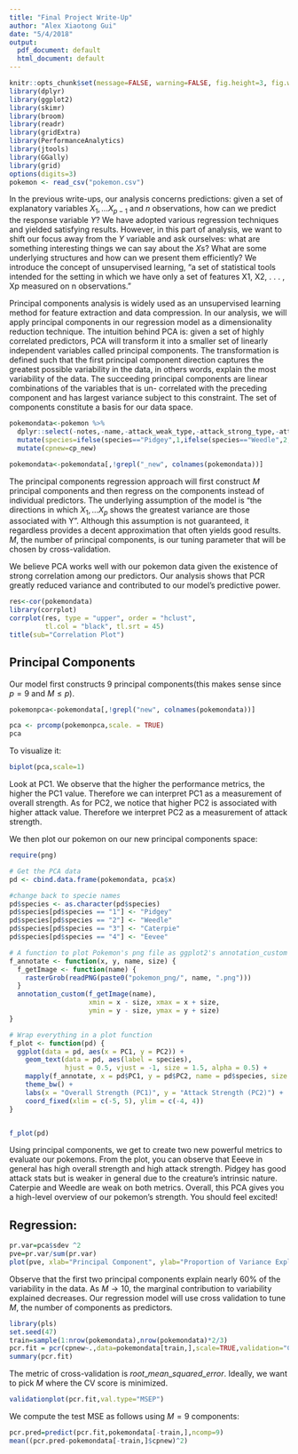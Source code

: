 ```yaml
---
title: "Final Project Write-Up"
author: "Alex Xiaotong Gui"
date: "5/4/2018"
output:
  pdf_document: default
  html_document: default
---
```

```r
knitr::opts_chunk$set(message=FALSE, warning=FALSE, fig.height=3, fig.width=8, fig.align = "center",tidy.opts=list(width.cutoff=60),tidy=TRUE)
library(dplyr)
library(ggplot2)
library(skimr)
library(broom)
library(readr)
library(gridExtra)
library(PerformanceAnalytics)
library(jtools)
library(GGally)
library(grid)
options(digits=3)
pokemon <- read_csv("pokemon.csv")
```


\subsection{Unsupervised Learning}
In the previous write-ups, our analysis concerns predictions: given a set of explanatory variables $X_1,...X_{p-1}$ and $n$ observations, how can we predict the response variable $Y$? We have adopted various regression techniques and yielded satisfying results. However, in this part of analysis, we want to shift our focus away from the $Y$ variable and ask ourselves: what are something interesting things we can say about the $X$s? What are some underlying structures and how can we present them efficiently? We introduce the concept of unsupervised learning, "a set of statistical tools intended for the setting in which we have only a set of features X1, X2, . . . , Xp measured on n observations."

\subsection{Principal Components Analysis(PCA)}
Principal components analysis is widely used as an unsupervised learning method for feature extraction and data compression. In our analysis, we will apply principal components in our regression model as a dimensionality reduction technique. The intuition behind PCA is: given a set of highly correlated predictors, PCA will transform it into a smaller set of linearly independent variables called principal components. The transformation is defined such that the first principal component direction captures the greatest possible variability in the data, in others words, explain the most variability of the data. The succeeding principal components are linear combinations of the variables that is un- correlated with the preceding component and has largest variance subject to this constraint. The set of components constitute a basis for our data space.

\subsection{Principal Components Regression}
```r
pokemondata<-pokemon %>%
  dplyr::select(-notes,-name,-attack_weak_type,-attack_strong_type,-attack_strong_type_new,-attack_weak,-attack_strong,-attack_weak_type_new,-attack_weak_new,-attack_strong_new) %>%
  mutate(species=ifelse(species=="Pidgey",1,ifelse(species=="Weedle",2,ifelse(species=="Caterpie",3,4)))) %>%
  mutate(cpnew=cp_new)

pokemondata<-pokemondata[,!grepl("_new", colnames(pokemondata))]
```


The principal components regression approach will first construct $M$ principal components and then regress on the components instead of individual predictors. The underlying assumption of the model is "the directions in which $X_1,...X_p$ shows the greatest variance are those associated with Y". Although this assumption is not guaranteed, it regardless provides a decent approximation that often yields good results. $M$, the number of principal components, is our tuning parameter that will be chosen by cross-validation.

We believe PCA works well with our pokemon data given the existence of strong correlation among our predictors. Our analysis shows that PCR greatly reduced variance and contributed to our model's predictive power.

```r
res<-cor(pokemondata)
library(corrplot)
corrplot(res, type = "upper", order = "hclust", 
         tl.col = "black", tl.srt = 45)
title(sub="Correlation Plot")
```


## Principal Components
Our model first constructs 9 principal components(this makes sense since $p=9$ and $M \leq p$). 
```r
pokemonpca<-pokemondata[,!grepl("new", colnames(pokemondata))]

pca <- prcomp(pokemonpca,scale. = TRUE)
pca
```

To visualize it:

```r
biplot(pca,scale=1)
```

Look at PC1. We observe that the higher the performance metrics, the higher the PC1 value. Therefore we can interpret PC1 as a measurement of overall strength. As for PC2, we notice that higher PC2 is associated with higher attack value. Therefore we interpret PC2 as a measurement of attack strength.

We then plot our pokemon on our new principal components space:

```r
require(png)

# Get the PCA data
pd <- cbind.data.frame(pokemondata, pca$x)

#change back to specie names
pd$species <- as.character(pd$species)
pd$species[pd$species == "1"] <- "Pidgey"
pd$species[pd$species == "2"] <- "Weedle"
pd$species[pd$species == "3"] <- "Caterpie"
pd$species[pd$species == "4"] <- "Eevee"

# A function to plot Pokemon's png file as ggplot2's annotation_custom
f_annotate <- function(x, y, name, size) {
  f_getImage <- function(name) {
    rasterGrob(readPNG(paste0("pokemon_png/", name, ".png")))
  }
  annotation_custom(f_getImage(name),
                    xmin = x - size, xmax = x + size, 
                    ymin = y - size, ymax = y + size)
}

# Wrap everything in a plot function
f_plot <- function(pd) {
  ggplot(data = pd, aes(x = PC1, y = PC2)) +
    geom_text(data = pd, aes(label = species), 
              hjust = 0.5, vjust = -1, size = 1.5, alpha = 0.5) +
    mapply(f_annotate, x = pd$PC1, y = pd$PC2, name = pd$species, size = .5)  +
    theme_bw() +
    labs(x = "Overall Strength (PC1)", y = "Attack Strength (PC2)") +
    coord_fixed(xlim = c(-5, 5), ylim = c(-4, 4))
}


f_plot(pd)
```

\textbf{Interesting Insights:} Using principal components, we get to create two new powerful metrics to evaluate our pokemons. From the plot, you can observe that Eeeve in general has high overall strength and high attack strength. Pidgey has good attack stats but is weaker in general due to the creature's intrinsic nature. Caterpie and Weedle are weak on both metrics. Overall, this PCA gives you a high-level overview of our pokemon's strength. You should feel excited!

## Regression: 

```r
pr.var=pca$sdev ^2
pve=pr.var/sum(pr.var)
plot(pve, xlab="Principal Component", ylab="Proportion of Variance Explained ", ylim=c(0,1),type='l')
```
Observe that the first two principal components explain nearly 60% of the variability in the data. As $M \to 10$, the marginal contribution to variability explained decreases. Our regression model will use cross validation to tune $M$, the number of components as predictors.


```r
library(pls)
set.seed(47)
train=sample(1:nrow(pokemondata),nrow(pokemondata)*2/3)
pcr.fit = pcr(cpnew~.,data=pokemondata[train,],scale=TRUE,validation="CV")
summary(pcr.fit)
```


The metric of cross-validation is $root\_mean\_squared\_error$. Ideally, we want to pick $M$ where the CV score is minimized. 

```r
validationplot(pcr.fit,val.type="MSEP")
```

We compute the test MSE as follows using $M=9$ components:
```r
pcr.pred=predict(pcr.fit,pokemondata[-train,],ncomp=9) 
mean((pcr.pred-pokemondata[-train,]$cpnew)^2)
```


\subsubsection{Interpretation}

